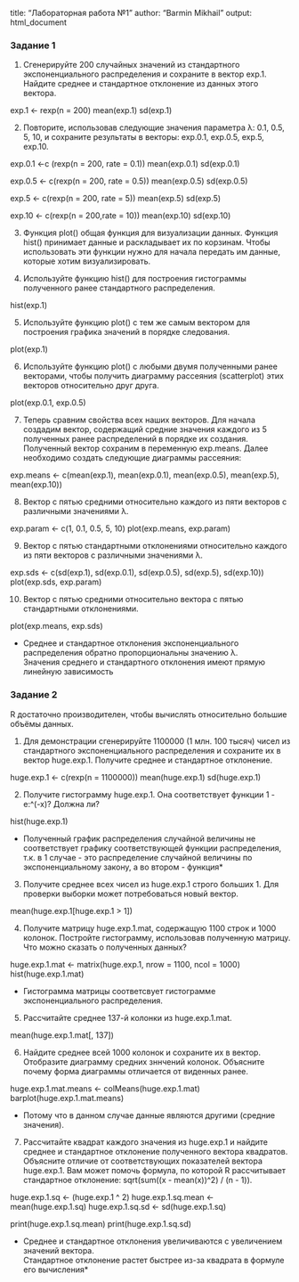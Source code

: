 title: "Лабораторная работа №1"
author: "Barmin Mikhail"
output: html_document


### Задание 1

1. Сгенерируйте 200 случайных значений из стандартного экспоненциального распределения и
сохраните в вектор exp.1. Найдите среднее и стандартное отклонение из данных этого вектора.

exp.1 <- rexp(n = 200)
mean(exp.1)
sd(exp.1)


2. Повторите, использовав следующие значения параметра λ: 0.1, 0.5, 5, 10, и сохраните
результаты в векторы: exp.0.1, exp.0.5, exp.5, exp.10.

exp.0.1 <-c (rexp(n = 200, rate = 0.1))
mean(exp.0.1)
sd(exp.0.1)

exp.0.5 <- c(rexp(n = 200, rate = 0.5))
mean(exp.0.5)
sd(exp.0.5)

exp.5 <- c(rexp(n = 200, rate = 5))
mean(exp.5)
sd(exp.5)

exp.10 <- c(rexp(n = 200,rate = 10))
mean(exp.10)
sd(exp.10)


3. Функция plot() общая функция для визуализации данных. Функция hist() принимает данные 
и раскладывает их по корзинам. Чтобы использовать эти функции нужно для начала передать 
им данные, которые хотим визуализировать.

4. Используйте функцию hist() для построения гистограммы полученного ранее стандартного
распределения.

hist(exp.1)


5. Используйте функцию plot() с тем же самым вектором для построения графика значений в
порядке следования.

plot(exp.1)


6. Используйте функцию plot() с любыми двумя полученными ранее векторами, чтобы получить
диаграмму рассеяния (scatterplot) этих векторов относительно друг друга.

plot(exp.0.1, exp.0.5)


7. Теперь сравним свойства всех наших векторов. Для начала создадим вектор, содержащий
средние значения каждого из 5 полученных ранее распределений в порядке их создания.
Полученный вектор сохраним в переменную exp.means. Далее необходимо создать следующие
диаграммы рассеяния:

exp.means <- c(mean(exp.1), mean(exp.0.1), mean(exp.0.5), mean(exp.5), mean(exp.10))


8. Вектор с пятью средними относительно каждого из пяти векторов с различными значениями λ.

exp.param <- c(1, 0.1, 0.5, 5, 10)
plot(exp.means, exp.param)


9. Вектор с пятью стандартными отклонениями относительно каждого из пяти векторов с
различными значениями λ.

exp.sds <- c(sd(exp.1), sd(exp.0.1), sd(exp.0.5), sd(exp.5), sd(exp.10))
plot(exp.sds, exp.param)


10. Вектор с пятью средними относительно вектора с пятью стандартными отклонениями.

plot(exp.means, exp.sds)


* Среднее и стандартное отклонения экспоненциального распределения обратно пропорциональны
значению λ.    
Значения среднего и стандартного отклонения имеют прямую линейную зависимость



### Задание 2

R достаточно производителен, чтобы вычислять относительно большие объёмы данных.

1. Для демонстрации сгенерируйте 1100000 (1 млн. 100 тысяч) чисел из стандартного
экспоненциального распределения и сохраните их в вектор huge.exp.1. Получите среднее и
стандартное отклонение.

huge.exp.1 <- c(rexp(n = 1100000))
mean(huge.exp.1)
sd(huge.exp.1)


2. Получите гистограмму huge.exp.1. Она соответствует функции 1 - e:^(-x)? Должна ли?

hist(huge.exp.1)


* Полученный график распределения случайной величины не соответствует графику
соответствующей функции распределения, т.к. в 1 случае - это распределение
случайной величины по экспоненциальному закону, а во втором - функция*


3. Получите среднее всех чисел из huge.exp.1 строго больших 1. Для проверки выборки может
потребоваться новый вектор.

mean(huge.exp.1[huge.exp.1 > 1])


4. Получите матрицу huge.exp.1.mat, содержащую 1100 строк и 1000 колонок. Постройте
гистограмму, использовав полученную матрицу. Что можно сказать о полученных данных?

huge.exp.1.mat <- matrix(huge.exp.1, nrow = 1100, ncol = 1000)
hist(huge.exp.1.mat)


* Гистограмма матрицы соответсвует гистограмме экспоненциального распределения.


5. Рассчитайте среднее 137-й колонки из huge.exp.1.mat.

mean(huge.exp.1.mat[, 137])


6. Найдите среднее всей 1000 колонок и сохраните их в вектор. Отобразите диаграмму средних
зннчений колонок. Объясните почему форма диаграммы отличается от виденных ранее.

huge.exp.1.mat.means <- colMeans(huge.exp.1.mat)
barplot(huge.exp.1.mat.means)


* Потому что в данном случае данные являются другими (средние значения).


7. Рассчитайте квадрат каждого значения из huge.exp.1 и найдите среднее и стандартное
отклонение полученного вектора квадратов. Объясните отличие от соответствующих показателей
вектора huge.exp.1. Вам может помочь формула, по которой R рассчитывает стандартное
отклонение: sqrt(sum((x - mean(x))^2) / (n - 1)).

huge.exp.1.sq <- (huge.exp.1 ^ 2)
huge.exp.1.sq.mean <- mean(huge.exp.1.sq)
huge.exp.1.sq.sd <- sd(huge.exp.1.sq)

print(huge.exp.1.sq.mean)
print(huge.exp.1.sq.sd)


* Среднее и стандартное отклонения увеличиваются с увеличением значений вектора.     
Стандартное отклонение растет быстрее из-за квадрата в формуле его вычисления*
